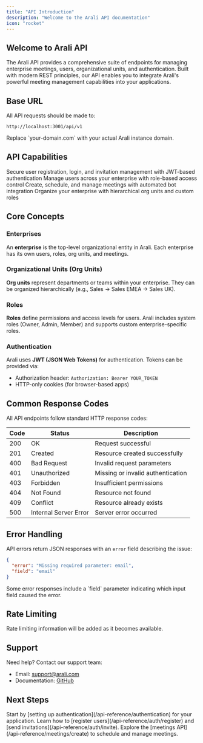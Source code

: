 ```yaml
---
title: "API Introduction"
description: "Welcome to the Arali API documentation"
icon: "rocket"
---
```


## Welcome to Arali API

The Arali API provides a comprehensive suite of endpoints for managing enterprise meetings, users, organizational units, and authentication. Built with modern REST principles, our API enables you to integrate Arali's powerful meeting management capabilities into your applications.

## Base URL

All API requests should be made to:

```
http://localhost:3001/api/v1
```

<Note>
Replace `your-domain.com` with your actual Arali instance domain.
</Note>

## API Capabilities

<CardGroup cols={2}>
<Card title="Authentication" icon="key" href="/api-reference/authentication">
  Secure user registration, login, and invitation management with JWT-based authentication
</Card>

<Card title="User Management" icon="users" href="/api-reference/users/list">
  Manage users across your enterprise with role-based access control
</Card>

<Card title="Meetings" icon="calendar" href="/api-reference/meetings/create">
  Create, schedule, and manage meetings with automated bot integration
</Card>

<Card title="Organization" icon="building" href="/api-reference/org/roles">
  Organize your enterprise with hierarchical org units and custom roles
</Card>
</CardGroup>

## Core Concepts

### Enterprises

An **enterprise** is the top-level organizational entity in Arali. Each enterprise has its own users, roles, org units, and meetings.

### Organizational Units (Org Units)

**Org units** represent departments or teams within your enterprise. They can be organized hierarchically (e.g., Sales → Sales EMEA → Sales UK).

### Roles

**Roles** define permissions and access levels for users. Arali includes system roles (Owner, Admin, Member) and supports custom enterprise-specific roles.

### Authentication

Arali uses **JWT (JSON Web Tokens)** for authentication. Tokens can be provided via:
- Authorization header: `Authorization: Bearer YOUR_TOKEN`
- HTTP-only cookies (for browser-based apps)

## Common Response Codes

All API endpoints follow standard HTTP response codes:

| Code | Status | Description |
|------|--------|-------------|
| 200 | OK | Request successful |
| 201 | Created | Resource created successfully |
| 400 | Bad Request | Invalid request parameters |
| 401 | Unauthorized | Missing or invalid authentication |
| 403 | Forbidden | Insufficient permissions |
| 404 | Not Found | Resource not found |
| 409 | Conflict | Resource already exists |
| 500 | Internal Server Error | Server error occurred |

## Error Handling

API errors return JSON responses with an `error` field describing the issue:

```json
{
  "error": "Missing required parameter: email",
  "field": "email"
}
```

<Note>
Some error responses include a `field` parameter indicating which input field caused the error.
</Note>

## Rate Limiting

<Info>
Rate limiting information will be added as it becomes available.
</Info>

## Support

Need help? Contact our support team:

- Email: support@arali.com
- Documentation: [GitHub](https://github.com)

## Next Steps

<Steps>
<Step title="Authenticate">
  Start by [setting up authentication](/api-reference/authentication) for your application.
</Step>

<Step title="Create Users">
  Learn how to [register users](/api-reference/auth/register) and [send invitations](/api-reference/auth/invite).
</Step>

<Step title="Manage Meetings">
  Explore the [meetings API](/api-reference/meetings/create) to schedule and manage meetings.
</Step>
</Steps>
